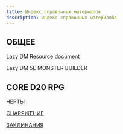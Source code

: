 ```yaml
---
title: Индекс справочных материалов
description: Индекс справочных материалов
---
```


## ОБЩЕЕ

[Lazy DM Resource document](/lazydm-resource-document-ru)

Lazy DM 5E MONSTER BUILDER

## CORE D20 RPG

[ЧЕРТЫ](/posts/cored20rpg/feats)

[СНАРЯЖЕНИЕ](/posts/cored20rpg/equipment-tables)

[ЗАКЛИНАНИЯ](/posts/cored20rpg/spells)
